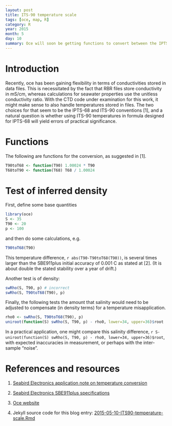 ```yaml
---
layout: post
title: ITS-90 temperature scale
tags: [oce, map, R]
category: R
year: 2015
month: 5
day: 10
summary: Oce will soon be getting functions to convert between the IPTS-68 and ITS-90 temperature scales. This posting investigates how much difference this might make in practical work.
---
```


# Introduction

Recently, oce has been gaining flexibility in terms of conductivities stored in
data files. This is necessitated by the fact that RBR files store conductivity
in mS/cm, whereas calculations for seawater properties use the unitless
conductivity ratio.  With the CTD code under examination for this work, it
might make sense to also handle temperatures stored in files. The two choices
for that seem to be the IPTS-68 and ITS-90 conventions [1], and a natural
question is whether using ITS-90 temperatures in formula designed for IPTS-68
will yield errors of practical significance.

# Functions
The following are functions for the conversion, as suggested in [1].
```r
T90toT68 <- function(T90) 1.00024 * T90
T68toT90 <- function(T68) T68 / 1.00024
```

# Test of inferred density

First, define some base quantities
```r
library(oce)
S <- 35
T90 <- 20
p <- 100
```
and then do some calculations, e.g.
```r
T90toT68(T90)
```
This temperature difference, `r abs(T90-T90toT68(T90))`, is several
times larger than the 
SBE911plus initial accuracy of 0.001 C as stated at [2]. (It is about double the stated
stability over a year of drift.)

Another test is of density:

```r
swRho(S, T90, p) # incorrect
swRho(S, T90toT68(T90), p)
```

Finally, the following tests the amount that salinity would need to be adjusted to 
compensate (in density terms) for a temperature misapplication.
```r
rho0 <- swRho(S, T90toT68(T90), p)
uniroot(function(S) swRho(S, T90, p) - rho0, lower=34, upper=36)$root
```
In a practical application, one might compare this salinity difference,
`r S-uniroot(function(S) swRho(S, T90, p) - rho0, lower=34, upper=36)$root`,
with expected inaccuracies in measurement, or perhaps with the inter-sample "noise".


# References and resources

1. [Seabird Electronics application note on temperature conversion](http://www.seabird.com/sites/default/files/documents/appnote42Feb14.pdf)

2. [Seabird Electronics SBE911plus specifications](http://www.seabird.com//sbe911plus-ctd)

3. [Oce website](http://dankelley.github.io/oce/)   

4. Jekyll source code for this blog entry: [2015-05-10-ITS90-temperature-scale.Rmd](https://raw.github.com/dankelley/dankelley.github.io/master/assets/2015-05-10-ITS90-temperature-scale.Rmd)

